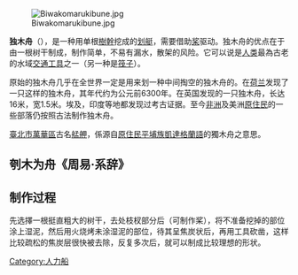 {{Unreferenced|time=2022-03-30T07:07:33+00:00}}
[[File:Biwakomarukibune.jpg|thumb]]

'''独木舟'''（{{lang-en|Dugout Canoe}}），是一种用单根[[樹幹|樹幹]]挖成的[[划艇|划艇]]，需要借助[[桨|桨]]驱动。独木舟的优点在于由一根树干制成，制作简单，不易有漏水，散架的风险。它可以说是[[人类|人类]]最為古老的水域[[交通工具|交通工具]]之一（另一种是[[筏子|筏子]]）。

原始的独木舟几乎在全世界一定是用来划一种中间掏空的独木舟的。在[[荷兰|荷兰]]发现了一只这样的独木舟，其年代约为公元前6300年。在英国发现的一只独木舟，长达16米，宽1.5米。埃及，印度等地都发现过考古证据。至今[[非洲|非洲]]及美洲[[原住民|原住民]]的一些部落仍按照古法制作独木舟。

[[臺北市|臺北市]][[萬華區|萬華區]]古名[[艋舺|艋舺]]，係源自[[台灣原住民|原住民]][[平埔族|平埔族]][[凱達格蘭語|凱達格蘭語]]的獨木舟之意思。

== 刳木为舟《周易·系辞》 ==

== 制作过程 ==
先选擇一根挺直粗大的树干，去处枝杈部分后（可制作桨），将不准备挖掉的部位涂上湿泥，然后用火烧烤未涂湿泥的部位，待其呈焦炭状后，再用工具砍凿，这样比较疏松的焦炭层很快被去除，反复多次后，就可以制成比较理想的形状。

{{Authority control}}
[[Category:人力船|Category:人力船]]